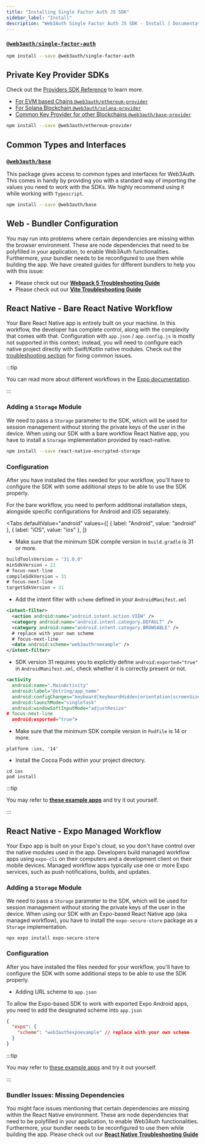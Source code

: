 ```yaml
---
title: "Installing Single Factor Auth JS SDK"
sidebar_label: "Install"
description: "Web3Auth Single Factor Auth JS SDK - Install | Documentation - Web3Auth"
---
```



### [`@web3auth/single-factor-auth`](https://npmjs.com/package/@web3auth/single-factor-auth)

```bash npm2yarn
npm install --save @web3auth/single-factor-auth
```

## Private Key Provider SDKs

Check out the [Providers SDK Reference](/sdk/sfa/sfa-js/providers) to learn more.

- [For EVM based Chains `@web3auth/ethereum-provider`](/sdk/sfa/sfa-js/providers/evm)
- [For Solana Blockchain `@web3auth/solana-provider`](/sdk/sfa/sfa-js/providers/solana)
- [Common Key Provider for other Blockchains `@web3auth/base-provider`](/sdk/sfa/sfa-js/providers/common)

```bash npm2yarn
npm install --save @web3auth/ethereum-provider
```

## Common Types and Interfaces

### [`@web3auth/base`](https://npmjs.com/package/@web3auth/base)

This package gives access to common types and interfaces for Web3Auth. This comes in handy by
providing you with a standard way of importing the values you need to work with the SDKs. We highly
recommend using it while working with `Typescript`.

```bash npm2yarn
npm install --save @web3auth/base
```

## Web - Bundler Configuration

You may run into problems where certain dependencies are missing within the browser environment.
These are node dependencies that need to be polyfilled in your application, to enable Web3Auth
functionalities. Furthermore, your bundler needs to be reconfigured to use them while building the
app. We have created guides for different bundlers to help you with this issue:

- Please check out our **[Webpack 5 Troubleshooting Guide](/troubleshooting/webpack-issues)**
- Please check out our **[Vite Troubleshooting Guide](/troubleshooting/vite-issues)**

## React Native - Bare React Native Workflow

Your Bare React Native app is entirely built on your machine. In this workflow, the developer has
complete control, along with the complexity that comes with that. Configuration with `app.json` /
`app.config.js` is mostly not supported in this context; instead, you will need to configure each
native project directly with Swift/Kotlin native modules. Check out the
[troubleshooting section](/sdk/pnp/react-native/install#troubleshooting) for fixing common issues.

:::tip

You can read more about different workflows in the
[Expo documentation](https://docs.expo.dev/archive/managed-vs-bare/).

:::

### Adding a `Storage` Module

We need to pass a `Storage` parameter to the SDK, which will be used for session management without
storing the private keys of the user in the device. When using our SDK with a bare workflow React
Native app, you have to install a `Storage` implementation provided by react-native.

```bash npm2yarn
npm install --save react-native-encrypted-storage
```

### Configuration

After you have installed the files needed for your workflow, you'll have to configure the SDK with
some additional steps to be able to use the SDK properly.

For the bare workflow, you need to perform additional installation steps, alongside specific
configurations for Android and iOS separately.

<Tabs
  defaultValue="android"
  values={[
    { label: "Android", value: "android" },
    { label: "iOS", value: "ios" },
  ]}
>

<TabItem value="android">

- Make sure that the minimum SDK compile version in `build.gradle` is 31 or more.

```gradle title="android/build.gradle"
buildToolsVersion = "31.0.0"
minSdkVersion = 21
# focus-next-line
compileSdkVersion = 31
# focus-next-line
targetSdkVersion = 31
```

- Add the intent filter with `scheme` defined in your `AndroidManifest.xml`

```xml title="android/app/src/main/AndroidManifest.xml"
<intent-filter>
  <action android:name="android.intent.action.VIEW" />
  <category android:name="android.intent.category.DEFAULT" />
  <category android:name="android.intent.category.BROWSABLE" />
  # replace with your own scheme
  # focus-next-line
  <data android:scheme="web3authrnexample" />
</intent-filter>
```

- SDK version 31 requires you to explicitly define `android:exported="true"` in
  `AndroidManifest.xml`, check whether it is correctly present or not.

```xml title="android/app/src/main/AndroidManifest.xml"
<activity
  android:name=".MainActivity"
  android:label="@string/app_name"
  android:configChanges="keyboard|keyboardHidden|orientation|screenSize|uiMode"
  android:launchMode="singleTask"
  android:windowSoftInputMode="adjustResize"
# focus-next-line
  android:exported="true">
```

</TabItem>

<TabItem value="ios">

- Make sure that the minimum SDK compile version in `Podfile` is 14 or more.

```Podfile title="ios/Podfile"
platform :ios, '14'
```

- Install the Cocoa Pods within your project directory.

```shell
cd ios
pod install
```

:::tip

You may refer to
**[these example apps](/examples?product=Core+Kit&sdk=Single+Factor+Auth+React+Native+SDK)** and try
it out yourself.

:::

</TabItem>
</Tabs>

## React Native - Expo Managed Workflow

Your Expo app is built on your Expo's cloud, so you don't have control over the native modules used
in the app. Developers build managed workflow apps using `expo-cli` on their computers and a
development client on their mobile devices. Managed workflow apps typically use one or more Expo
services, such as push notifications, builds, and updates.

<ExpoWarning />

### Adding a `Storage` Module

We need to pass a `Storage` parameter to the SDK, which will be used for session management without
storing the private keys of the user in the device. When using our SDK with an Expo-based React
Native app (aka managed workflow), you have to install the `expo-secure-store` package as a
`Storage` implementation.

```shell
npx expo install expo-secure-store
```

### Configuration

After you have installed the files needed for your workflow, you'll have to configure the SDK with
some additional steps to be able to use the SDK properly.

- Adding URL scheme to `app.json`

To allow the Expo-based SDK to work with exported Expo Android apps, you need to add the designated
scheme into `app.json`

```json title="app.json"
{
  "expo": {
    "scheme": "web3authexpoexample" // replace with your own scheme
  }
}
```

:::tip

You may refer to
[these example apps](/examples?product=Core+Kit&sdk=Single+Factor+Auth+React+Native+SDK) and try it
out yourself.

:::

### Bundler Issues: Missing Dependencies

You might face issues mentioning that certain dependencies are missing within the React Native
environment. These are node dependencies that need to be polyfilled in your application, to enable
Web3Auth functionalities. Furthermore, your bundler needs to be reconfigured to use them while
building the app. Please check out our
**[React Native Troubleshooting Guide](/troubleshooting/metro-issues)**
